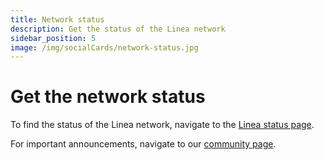 ```yaml
---
title: Network status
description: Get the status of the Linea network
sidebar_position: 5
image: /img/socialCards/network-status.jpg
---
```


# Get the network status

To find the status of the Linea network, navigate to the [Linea status page](https://linea.statuspage.io/).

For important announcements, navigate to our [community page](https://community.linea.build/c/announcements/).
